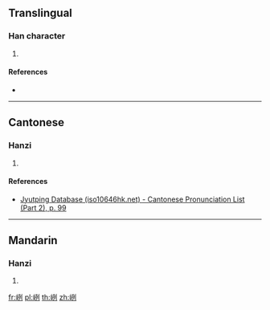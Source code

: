==Translingual==

===Han character===
{{Han char|rn=46|rad=山|as=06|sn=9|four=|canj=UMNN,XUMNN|ids=⿰山列}}

# {{defn|Han|sort=山06}}

====References====
* {{Han ref|kx=0311.061|hdz=10770.011|uh=5CE2|ud=23778}}

----

==Cantonese==

===Hanzi===
{{yue-hanzi|jyut=[[lit6]]|y=lit6}}

# {{defn|lang=yue|sort=山06}}

====References====
* [http://www.iso10646hk.net/jp/document/download.jsp Jyutping Database (iso10646hk.net) - Cantonese Pronunciation List (Part 2), p. 99]

----

==Mandarin==

===Hanzi===
{{cmn-hanzi|pin=[[lǐ]] ([[li3]])|wg=li<sup>3</sup>}}

# {{defn|lang=cmn|sort=山06}}

[[fr:峢]]
[[pl:峢]]
[[th:峢]]
[[zh:峢]]